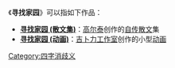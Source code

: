 《'''寻找家园'''》可以指如下作品：
*'''[[寻找家园_(散文集)|寻找家园 (散文集)]]'''：[[高尔泰|高尔泰]]创作的[[自传|自传]][[散文|散文]]集
*'''[[寻找家园_(动画)|寻找家园 (动画)]]'''：[[吉卜力工作室|吉卜力工作室]]创作的小型[[动画|动画]]
{{disambig}}

[[Category:四字消歧义|Category:四字消歧义]]